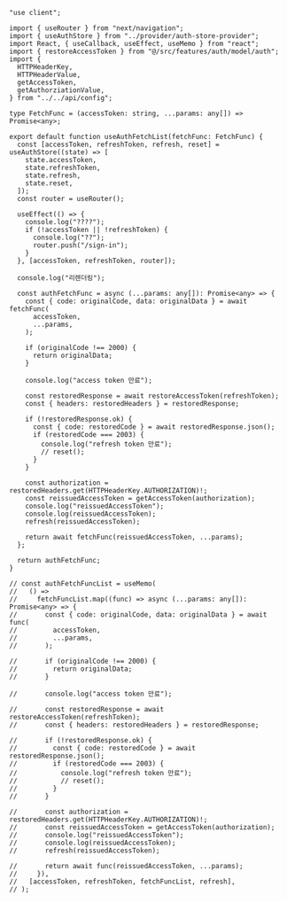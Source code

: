 ```tsx
"use client";

import { useRouter } from "next/navigation";
import { useAuthStore } from "../provider/auth-store-provider";
import React, { useCallback, useEffect, useMemo } from "react";
import { restoreAccessToken } from "@/src/features/auth/model/auth";
import {
  HTTPHeaderKey,
  HTTPHeaderValue,
  getAccessToken,
  getAuthorziationValue,
} from "../../api/config";

type FetchFunc = (accessToken: string, ...params: any[]) => Promise<any>;

export default function useAuthFetchList(fetchFunc: FetchFunc) {
  const [accessToken, refreshToken, refresh, reset] = useAuthStore((state) => [
    state.accessToken,
    state.refreshToken,
    state.refresh,
    state.reset,
  ]);
  const router = useRouter();

  useEffect(() => {
    console.log("????");
    if (!accessToken || !refreshToken) {
      console.log("??");
      router.push("/sign-in");
    }
  }, [accessToken, refreshToken, router]);

  console.log("리렌더링");

  const authFetchFunc = async (...params: any[]): Promise<any> => {
    const { code: originalCode, data: originalData } = await fetchFunc(
      accessToken,
      ...params,
    );

    if (originalCode !== 2000) {
      return originalData;
    }

    console.log("access token 만료");

    const restoredResponse = await restoreAccessToken(refreshToken);
    const { headers: restoredHeaders } = restoredResponse;

    if (!restoredResponse.ok) {
      const { code: restoredCode } = await restoredResponse.json();
      if (restoredCode === 2003) {
        console.log("refresh token 만료");
        // reset();
      }
    }

    const authorization = restoredHeaders.get(HTTPHeaderKey.AUTHORIZATION)!;
    const reissuedAccessToken = getAccessToken(authorization);
    console.log("reissuedAccessToken");
    console.log(reissuedAccessToken);
    refresh(reissuedAccessToken);

    return await fetchFunc(reissuedAccessToken, ...params);
  };

  return authFetchFunc;
}

// const authFetchFuncList = useMemo(
//   () =>
//     fetchFuncList.map((func) => async (...params: any[]): Promise<any> => {
//       const { code: originalCode, data: originalData } = await func(
//         accessToken,
//         ...params,
//       );

//       if (originalCode !== 2000) {
//         return originalData;
//       }

//       console.log("access token 만료");

//       const restoredResponse = await restoreAccessToken(refreshToken);
//       const { headers: restoredHeaders } = restoredResponse;

//       if (!restoredResponse.ok) {
//         const { code: restoredCode } = await restoredResponse.json();
//         if (restoredCode === 2003) {
//           console.log("refresh token 만료");
//           // reset();
//         }
//       }

//       const authorization = restoredHeaders.get(HTTPHeaderKey.AUTHORIZATION)!;
//       const reissuedAccessToken = getAccessToken(authorization);
//       console.log("reissuedAccessToken");
//       console.log(reissuedAccessToken);
//       refresh(reissuedAccessToken);

//       return await func(reissuedAccessToken, ...params);
//     }),
//   [accessToken, refreshToken, fetchFuncList, refresh],
// );
```
